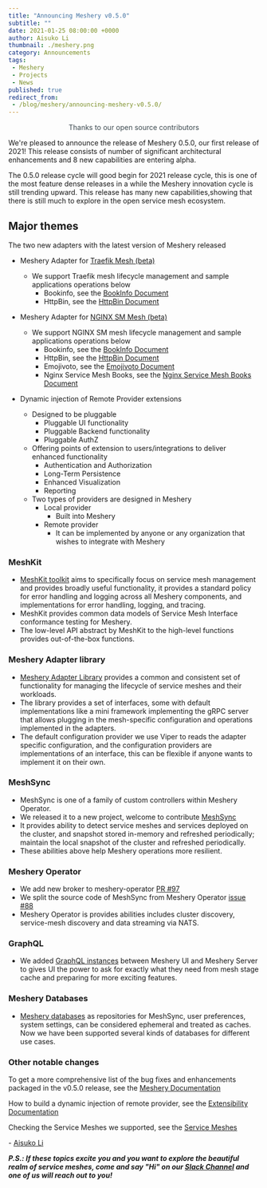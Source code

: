 ```yaml
---
title: "Announcing Meshery v0.5.0"
subtitle: ""
date: 2021-01-25 08:00:00 +0000
author: Aisuko Li
thumbnail: ./meshery.png
category: Announcements
tags:
 - Meshery
 - Projects
 - News
published: true
redirect_from:
 - /blog/meshery/announcing-meshery-v0.5.0/
---
```



<BlogWrapper>

<p style="color:#3c494f;text-align:center;">Thanks to our open source contributors</p>

We're pleased to announce the release of Meshery 0.5.0, our first release of 2021! This release consists of number of significant architectural enhancements and 8 new capabilities are entering alpha.

The 0.5.0 release cycle will good begin for 2021 release cycle, this is one of the most feature dense releases in a while the Meshery innovation
cycle is still trending upward. This release has many new capabilities,showing that there is still much to explore in the open service mesh ecosystem.


## Major themes

The two new adapters with the latest version of Meshery released

* Meshery Adapter for <a href="https://github.com/layer5io/meshery-traefik-mesh">Traefik Mesh (beta)</a>
  * We support Traefik mesh lifecycle management and sample applications operations below
    * Bookinfo, see the <a href="https://docs.meshery.io/guides/sample-apps#bookinfo">BookInfo Document</a>
    * HttpBin, see the <a href="https://docs.meshery.io/guides/sample-apps#httpbin">HttpBin Document</a>

* Meshery Adapter for <a href="https://github.com/layer5io/meshery-nginx-sm">NGINX SM Mesh (beta)</a>
  * We support NGINX SM mesh lifecycle management and sample applications operations below
    * Bookinfo, see the <a href="https://docs.meshery.io/guides/sample-apps#bookinfo">BookInfo Document</a>
    * HttpBin, see the <a href="https://docs.meshery.io/guides/sample-apps#httpbin">HttpBin Document</a>
    * Emojivoto, see the <a href="https://docs.meshery.io/guides/sample-apps#emoji.voto">Emojivoto Document</a>
    * Nginx Service Mesh Books, see the <a href="https://github.com/BuoyantIO/booksapp">Nginx Service Mesh Books Document</a>

* Dynamic injection of Remote Provider extensions
  * Designed to be pluggable
    * Pluggable UI functionality
    * Pluggable Backend functionality
    * Pluggable AuthZ
  * Offering points of extension to users/integrations to deliver enhanced functionality
    * Authentication and Authorization
    * Long-Term Persistence
    * Enhanced Visualization
    * Reporting
  * Two types of providers are designed in Meshery
    * Local provider
      * Built into Meshery
    * Remote provider
      * It can be implemented by anyone or any organization that wishes to integrate with Meshery


### MeshKit

* <a href="https://github.com/layer5io/meshkit">MeshKit toolkit</a> aims to specifically focus on service mesh management and provides broadly useful functionality, 
it provides a standard policy for error handling and logging across all Meshery components, and implementations for error handling, logging, and tracing.
* MeshKit provides common data models of Service Mesh Interface conformance testing for Meshery.
* The low-level API abstract by MeshKit to the high-level functions provides out-of-the-box functions.


### Meshery Adapter library

* <a href="https://github.com/layer5io/meshery-adapter-library">Meshery Adapter Library</a> provides a common and consistent set of functionality
for managing the lifecycle of service meshes and their workloads.
* The library provides a set of interfaces, some with default implementations like a mini framework implementing the gRPC server 
that allows plugging in the mesh-specific configuration and operations implemented in the adapters.
* The default configuration provider we use Viper to reads the adapter specific configuration, and the configuration providers are implementations of an interface,
this can be flexible if anyone wants to implement it on their own.


### MeshSync

* MeshSync is one of a family of custom controllers within Meshery Operator.
* We released it to a new project, welcome to contribute <a href="https://github.com/layer5io/meshsync">MeshSync</a>
* It provides ability to detect service meshes and services deployed on the cluster, and snapshot stored in-memory and refreshed periodically; 
maintain the local snapshot of the cluster and refreshed periodically.
* These abilities above help Meshery operations more resilient.


### Meshery Operator

* We add new broker to meshery-operator <a href="https://github.com/layer5io/meshery-operator/pull/97">PR #97</a>
* We split the source code of MeshSync from Meshery Operator  <a href="https://github.com/layer5io/meshery-operator/issues/88"> issue #88</a>
* Meshery Operator is provides abilities includes cluster discovery, service-mesh discovery and data streaming via NATS.

### GraphQL

* We added <a href="https://docs.meshery.io/concepts/architecture#meshery-operator-and-meshsync">GraphQL instances</a> between Meshery UI and Meshery Server 
to gives UI the power to ask for exactly what they need from mesh stage cache and preparing for more exciting features.


### Meshery Databases

* <a href="https://docs.meshery.io/concepts/architecture/database">Meshery databases</a> as repositories for MeshSync, user preferences, system settings, 
can be considered ephemeral and treated as caches. Now we have been supported several kinds of databases for different use cases.


### Other notable changes

To get a more comprehensive list of the bug fixes and enhancements packaged in the v0.5.0 release, see the [Meshery Documentation](https://meshery.layer5.io/docs/project/releases)

How to build a dynamic injection of remote provider, see the [Extensibility Documentation](https://docs.meshery.io/extensibility/providers)

Checking the Service Meshes we supported, see the [Service Meshes](https://docs.meshery.io/service-meshes)

\- [Aisuko Li](https://www.linkedin.com/in/bowen-li-10101197/)

_**P.S.: If these topics excite you and you want to explore the beautiful realm of service meshes, come and say "Hi" on our [Slack Channel](http://slack.layer5.io) and one of us will reach out to you!**_

</BlogWrapper>
